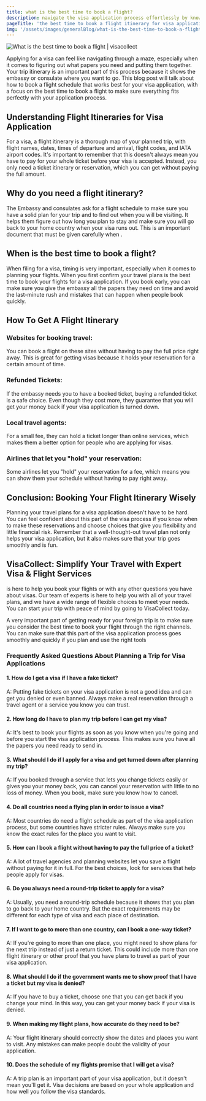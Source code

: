 ```yaml
---
title: what is the best time to book a flight?
description: navigate the visa application process effortlessly by knowing the best time to book a flight itinerary.
pageTitle: 'the best time to book a flight itinerary for visa application'
img: '/assets/images/generalBlog/what-is-the-best-time-to-book-a-flight.webp'
---
```


<BlogContentHero className="mt-0">
  <img
    src="/assets/images/generalBlog/what-is-the-best-time-to-book-a-flight.webp"
    alt="What is the best time to book a flight | visacollect"
  />
</BlogContentHero>

Applying for a visa can feel like navigating through a maze, especially when it comes to figuring out what papers you need and putting them together. Your trip itinerary is an important part of this process because it shows the embassy or consulate where you want to go. This blog post will talk about how to book a flight schedule that works best for your visa application, with a focus on the best time to book a flight to make sure everything fits perfectly with your application process.

## Understanding Flight Itineraries for Visa Application

For a visa, a flight itinerary is a thorough map of your planned trip, with flight names, dates, times of departure and arrival, flight codes, and IATA airport codes. It's important to remember that this doesn't always mean you have to pay for your whole ticket before your visa is accepted. Instead, you only need a ticket itinerary or reservation, which you can get without paying the full amount.

## Why do you need a flight itinerary?

The Embassy and consulates ask for a flight schedule to make sure you have a solid plan for your trip and to find out when you will be visiting. It helps them figure out how long you plan to stay and make sure you will go back to your home country when your visa runs out. This is an important document that must be given carefully when <LinkText text="applying for a visa" href="/"/> .

## When is the best time to book a flight?

When filing for a visa, timing is very important, especially when it comes to planning your flights. When you first confirm your travel plans is the best time to book your flights for a visa application. If you book early, you can make sure you give the embassy all the papers they need on time and avoid the last-minute rush and mistakes that can happen when people book quickly.

## How To Get A Flight Itinerary

### Websites for booking travel:

You can book a flight on these sites without having to pay the full price right away. This is great for getting visas because it holds your reservation for a certain amount of time.

### Refunded Tickets:

If the embassy needs you to have a booked ticket, buying a refunded ticket is a safe choice. Even though they cost more, they guarantee that you will get your money back if your visa application is turned down.

### Local travel agents:

For a small fee, they can hold a ticket longer than online services, which makes them a better option for people who are applying for visas.

### Airlines that let you "hold" your reservation:

Some airlines let you "hold" your reservation for a fee, which means you can show them your schedule without having to pay right away.

## Conclusion: Booking Your Flight Itinerary Wisely

Planning your travel plans for a visa application doesn't have to be hard. You can feel confident about this part of the visa process if you know when to make these reservations and choose choices that give you flexibility and little financial risk. Remember that a well-thought-out travel plan not only helps your visa application, but it also makes sure that your trip goes smoothly and is fun.

## VisaCollect: Simplify Your Travel with Expert Visa & Flight Services

<LinkText text="VisaCollect" href="/" /> is here to help you book your flights or
with any other questions you have about visas. Our team of experts is here to help
you with all of your travel plans, and we have a wide range of flexible choices to
meet your needs. You can start your trip with peace of mind by going to VisaCollect
today.

A very important part of getting ready for your foreign trip is to make sure you consider the best time to book your flight through the right channels. You can make sure that this part of the visa application process goes smoothly and quickly if you plan and use the right tools

### Frequently Asked Questions About Planning a Trip for Visa Applications

#### 1. How do I get a visa if I have a fake ticket?

A: Putting fake tickets on your visa application is not a good idea and can get you denied or even banned. Always make a real reservation through a travel agent or a service you know you can trust.

#### 2. How long do I have to plan my trip before I can get my visa?

A: It's best to book your flights as soon as you know when you're going and before you start the visa application process. This makes sure you have all the papers you need ready to send in.

#### 3. What should I do if I apply for a visa and get turned down after planning my trip?

A: If you booked through a service that lets you change tickets easily or gives you your money back, you can cancel your reservation with little to no loss of money. When you book, make sure you know how to cancel.

#### 4. Do all countries need a flying plan in order to issue a visa?

A: Most countries do need a flight schedule as part of the visa application process, but some countries have stricter rules. Always make sure you know the exact rules for the place you want to visit.

#### 5. How can I book a flight without having to pay the full price of a ticket?

A: A lot of travel agencies and planning websites let you save a flight without paying for it in full. For the best choices, look for services that help people apply for visas.

#### 6. Do you always need a round-trip ticket to apply for a visa?

A: Usually, you need a round-trip schedule because it shows that you plan to go back to your home country. But the exact requirements may be different for each type of visa and each place of destination.

#### 7. If I want to go to more than one country, can I book a one-way ticket?

A: If you're going to more than one place, you might need to show plans for the next trip instead of just a return ticket. This could include more than one flight itinerary or other proof that you have plans to travel as part of your visa application.

#### 8. What should I do if the government wants me to show proof that I have a ticket but my visa is denied?

A: If you have to buy a ticket, choose one that you can get back if you change your mind. In this way, you can get your money back if your visa is denied.

#### 9. When making my flight plans, how accurate do they need to be?

A: Your flight itinerary should correctly show the dates and places you want to visit. Any mistakes can make people doubt the validity of your application.

#### 10. Does the schedule of my flights promise that I will get a visa?

A: A trip plan is an important part of your visa application, but it doesn't mean you'll get it. Visa decisions are based on your whole application and how well you follow the visa standards.
